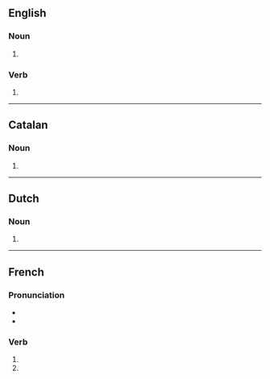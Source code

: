 {{also|barricadés}}
==English==

===Noun===
{{head|en|noun form}}

# {{plural of|en|barricade}}

===Verb===
{{head|en|verb form}}

# {{en-third-person singular of|barricade}}

----

==Catalan==

===Noun===
{{head|ca|noun form}}

# {{plural of|ca|barricada}}

----

==Dutch==

===Noun===
{{head|nl|noun plural form}}

# {{plural of|nl|barricade}}

----

==French==

===Pronunciation===
* {{fr-IPA|pos=v}}
* {{homophones|fr|barricade|barricadent}}

===Verb===
{{head|fr|verb form}}

# {{inflection of|fr|barricader||2|s|pres|indc}}
# {{inflection of|fr|barricader||2|s|pres|subj}}